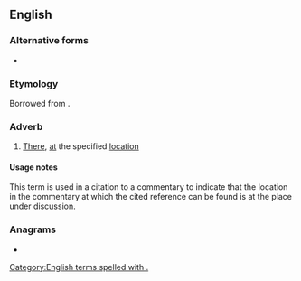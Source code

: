 {{also|ad loc}}
==English==

===Alternative forms===
* {{l|en|ad loc}}

===Etymology===
Borrowed from {{bor|en|la|[[ad]] [[locum]]||at the place}}.

===Adverb===
{{en-adv|-}}

# [[there|There]], [[at]] the specified [[location]]

====Usage notes====
This term is used in a citation to a commentary to indicate that the location in the commentary at which the cited reference can be found is at the place under discussion.

===Anagrams===
* {{anagrams|en|acold|adcol|clado-}}

[[Category:English terms spelled with .]]